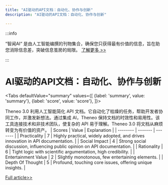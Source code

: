 ```yaml
---
title: "AI驱动的API文档：自动化、协作与创新"
description: "AI驱动的API文档：自动化、协作与创新"

---
```



:::info

“智闻AI“ 是由人工智能编撰的刊物集合，确保您只获得最有价值的信息，旨在助您消除信息差，突破信息茧房的局限。  [了解更多 >>](/)

:::

# AI驱动的API文档：自动化、协作与创新


<Tabs
	defaultValue="summary"
	values={[
	{label: 'summary', value: 'summary'},
	{label: 'score', value: 'score'},
]}>
<TabItem value="summary">


Theneo 3.0 利用人工智能简化 API 文档。它自动化了枯燥的任务，帮助开发者协同工作，并激发新想法。通过集成 AI，Theneo 保持文档的时效性和易用性。该工具连接技术和非技术团队，使复杂的 API 易于理解。Theneo 3.0 将文档从麻烦转变为有价值的资产。
</TabItem>
<TabItem value="score">
	| Scores     | Value   | Explanation |
	| -------- | ------- | ------- |
	| Practicality  | 7    | Highly practical, widely adopted, and drives innovation in API documentation.    |
	| Social Impact | 4     | Strong social discussion, influencing public opinion on API documentation.    |
	| Rationality    | 6    | Tight logic with scientific argumentation, high credibility.    |
	| Entertainment Value    | 2    | Slightly monotonous, few entertaining elements.    |
	| Depth Of Thought    | 5    | Profound, touching core issues, offering unique insights.    |
</TabItem>
</Tabs>

[Full article>>](https://www.theneo.io/)
